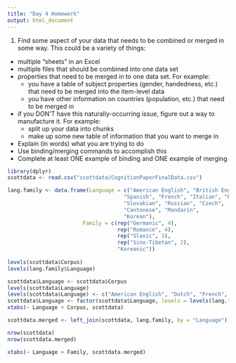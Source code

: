 ```yaml
---
title: "Day 4 Homework"
output: html_document
---
```


1. Find some aspect of your data that needs to be combined or merged in some way.  This could be a variety of things:
  - multiple "sheets" in an Excel
  - multiple files that should be combined into one data set
  - properties that need to be merged in to one data set. For example:
    - you have a table of subject properties (gender, handedness, etc.) that need to be merged into the item-level data
    - you have other information on countries (population, etc.) that need to be merged in
  - if you DON'T have this naturally-occurring issue, figure out a way to manufacture it. For example:
    - split up your data into chunks
    - make up some new table of information that you want to merge in
  - Explain (in words) what you are trying to do
  - Use binding/merging commands to accomplish this
  - Complete at least ONE example of binding and ONE example of merging

```r
library(dplyr)
scottdata <- read.csv("scottdata/CognitionPaperFinalData.csv")

lang.family <- data.frame(Language = c("American English", "British English", "German", "Dutch",
                                     "Spanish", "French", "Italian", "Portuguese",
                                     "Slovakian", "Russian", "Czech",
                                     "Cantonese", "Mandarin",
                                     "Korean"),
                        Family = c(rep("Germanic", 4),
                                   rep("Romance", 4),
                                   rep("Slavic", 3),
                                   rep("Sino-Tibetan", 2),
                                   "Koreanic"))
                        
levels(scottdata$Corpus)
levels(lang.family$Language)

scottdata$Language <- scottdata$Corpus
levels(scottdata$Language)
levels(scottdata$Language) <- c("American English", "Dutch", "French", "German", "Cantonese", "Korean", "British English", "Slovakian", "Spanish")
scottdata$Language <- factor(scottdata$Language, levels = levels(lang.family$Language))
xtabs(~ Language + Corpus, scottdata)

scottdata.merged <- left_join(scottdata, lang.family, by = "Language")

nrow(scottdata)
nrow(scottdata.merged)

xtabs(~ Language + Family, scottdata.merged)

```
